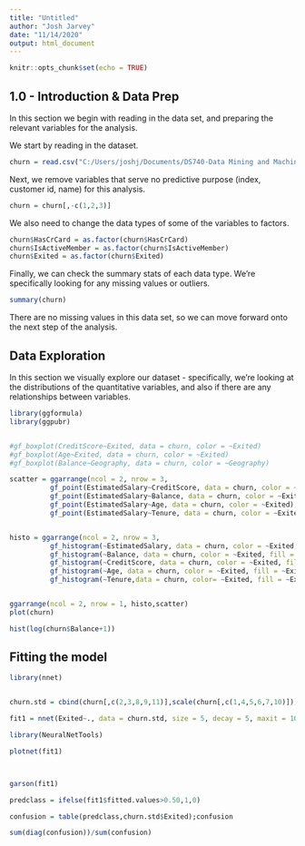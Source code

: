 ```yaml
---
title: "Untitled"
author: "Josh Jarvey"
date: "11/14/2020"
output: html_document
---
```


```r
knitr::opts_chunk$set(echo = TRUE)
```

## 1.0 - Introduction & Data Prep

In this section we begin with reading in the data set, and preparing the relevant variables for the analysis.

We start by reading in the dataset.

```r
churn = read.csv("C:/Users/joshj/Documents/DS740-Data Mining and Machine Learning/Homework/Week 13 - Final/Churn.csv")
```

Next, we remove variables that serve no predictive purpose (index, customer id, name) for this analysis. 

```r
churn = churn[,-c(1,2,3)]
```

We also need to change the data types of some of the variables to factors. 

```r
churn$HasCrCard = as.factor(churn$HasCrCard)
churn$IsActiveMember = as.factor(churn$IsActiveMember)
churn$Exited = as.factor(churn$Exited)
```

Finally, we can check the summary stats of each data type. We're specifically looking for any missing values or outliers. 

```r
summary(churn)
```

There are no missing values in this data set, so we can move forward onto the next step of the analysis.

## Data Exploration

In this section we visually explore our dataset - specifically, we're looking at the distributions of the quantitative variables, and also if there are any relationships between variables. 

```r
library(ggformula)
library(ggpubr)


#gf_boxplot(CreditScore~Exited, data = churn, color = ~Exited)
#gf_boxplot(Age~Exited, data = churn, color = ~Exited)
#gf_boxplot(Balance~Geography, data = churn, color = ~Geography)

scatter = ggarrange(ncol = 2, nrow = 3,
          gf_point(EstimatedSalary~CreditScore, data = churn, color = ~Exited),
          gf_point(EstimatedSalary~Balance, data = churn, color = ~Exited),
          gf_point(EstimatedSalary~Age, data = churn, color = ~Exited),
          gf_point(EstimatedSalary~Tenure, data = churn, color = ~Exited))


histo = ggarrange(ncol = 2, nrow = 3,
          gf_histogram(~EstimatedSalary, data = churn, color = ~Exited, fill = ~Exited),
          gf_histogram(~Balance, data = churn, color = ~Exited, fill = ~Exited),
          gf_histogram(~CreditScore, data = churn, color = ~Exited, fill = ~Exited),
          gf_histogram(~Age, data = churn, color = ~Exited, fill = ~Exited),
          gf_histogram(~Tenure,data = churn, color= ~Exited, fill = ~Exited))


ggarrange(ncol = 2, nrow = 1, histo,scatter)
plot(churn)
```


```r
hist(log(churn$Balance+1))
```



## Fitting the model

```r
library(nnet)


churn.std = cbind(churn[,c(2,3,8,9,11)],scale(churn[,c(1,4,5,6,7,10)]))

fit1 = nnet(Exited~., data = churn.std, size = 5, decay = 5, maxit = 1000)
```

```r
library(NeuralNetTools)

plotnet(fit1)



garson(fit1)
```

```r
predclass = ifelse(fit1$fitted.values>0.50,1,0)

confusion = table(predclass,churn.std$Exited);confusion

sum(diag(confusion))/sum(confusion)
```


